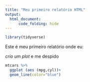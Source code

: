 ```yaml
---
title: "Meu primeiro relatório HTML"
output:
  html_document:
      code_folding: hide
---
```


```r
library(tidyverse)
```

Este é meu primeiro relatório onde eu:

*crio um plot
*e me despido

```r
mtcars %>% 
  ggplot (aes (mpg,cyl))+
  geom_line(color="blue")
  
```

